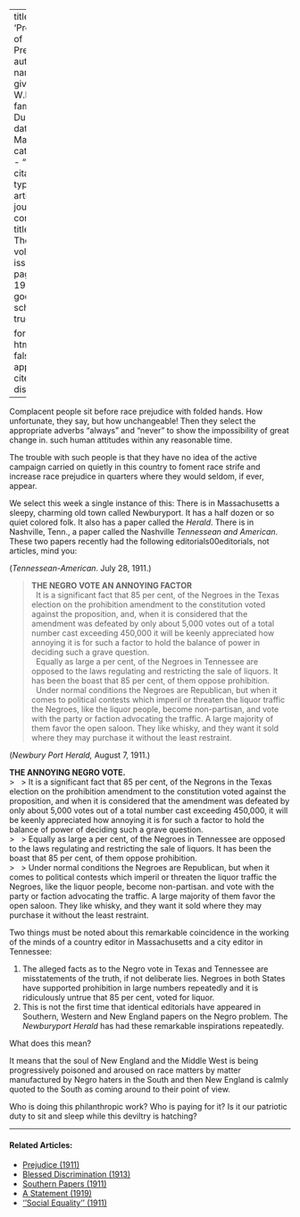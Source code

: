 
---
title: 'Promotion of Prejudice'
author:
  - name:
      given: W.E.B.
      family: Du Bois
date: Mar. 1911
categories: 
  - ""
citation: 
  type: article-journal
  container-title: The Crisis
  volume: 2
  issue: 5
  page: 196-197
google-scholar: true

format:
  html:
    toc: false
    appendix-cite-as: display
---




Complacent people sit before
race prejudice with folded hands. How unfortunate, they say, but how unchangeable! Then they select the appropriate adverbs "always" and "never" to show the impossibility of great change in. such human attitudes within any reasonable time.

The trouble with such people is that they have no idea of the active campaign carried on quietly in this country to foment race strife and increase race prejudice in quarters where they would seldom, if ever, appear.

We select this week a single instance of this: There is in Massachusetts a sleepy, charming old town called Newburyport. It has a half dozen or so quiet colored folk. It also has a paper called the *Herald*. There is in Nashville, Tenn., a paper called the Nashville *Tennessean and American*. These two papers recently had the following editorials00editorials, not articles, mind you:

(*Tennessean-American*. July 28, 1911.)

> **THE NEGRO VOTE AN ANNOYING FACTOR**   
> &nbsp;
> It is a significant fact that 85 per cent, of the Negroes in the Texas election on the prohibition
amendment to the constitution voted against the proposition, and, when it is considered that the amendment was defeated by only about 5,000 votes out of a total number cast exceeding 450,000 it will be keenly appreciated how annoying it is for such a factor to hold the balance of power in deciding such a grave question.   
> &nbsp;
> Equally as large a per cent, of the Negroes in Tennessee are opposed to the laws regulating and restricting the sale of liquors. It has been the boast that 85 per cent, of them oppose prohibition.   
> &nbsp;
> Under normal conditions the Negroes are Republican, but when it comes to political contests which imperil or threaten the liquor traffic the Negroes, like the liquor people, become non-partisan, and vote with the party or faction advocating the traffic. A large majority of them favor the open saloon. They like whisky, and they want it sold where they may purchase it without the least restraint.

(*Newbury Port Herald,* August 7, 1911.)

**THE ANNOYING NEGRO VOTE.**   
> &nbsp;
> It is a significant fact that 85 per cent, of the Negrons in the Texas election on the prohibition amendment to the constitution voted against the proposition, and when it is considered that the amendment was defeated by only about 5,000 votes out of a total number cast exceeding 450,000, it will be keenly appreciated how annoying it is for such a factor to hold the balance of power of deciding such a grave question.    
> &nbsp;
> Equally as large a per cent, of the Negroes in Tennessee are opposed to the laws regulating and restricting the sale of liquors. It has been the boast that 85 per cent, of them oppose prohibition.   
> &nbsp;
> Under normal conditions the Negroes are Republican, but when it comes to political contests which imperil or threaten the liquor traffic the Negroes, like the liquor people, become non-partisan. and vote with the party or faction advocating the traffic. A large majority of them favor the open saloon. They like whisky, and they want it sold where they may purchase it without the least restraint.

Two things must be noted about this remarkable coincidence in the working of the minds of a country editor in Massachusetts and a city editor in Tennessee:

1. The alleged facts as to the Negro vote in Texas and Tennessee are misstatements of the truth, if not deliberate lies. Negroes in both States have supported prohibition in large numbers repeatedly and it is ridiculously untrue that 85 per cent, voted for liquor.
2. This is not the first time that identical editorials have appeared in Southern, Western and New England papers on the Negro problem. The *Newburyport Herald* has had these remarkable inspirations repeatedly.

What does this mean?

It means that the soul of New England and the Middle West is being progressively poisoned and aroused on race matters by matter manufactured by Negro haters in the South and then New England is calmly quoted to the
South as coming around to their point of view.

Who is doing this philanthropic work? Who is paying for it? Is it our patriotic duty to sit and sleep while this deviltry is hatching?

<!-- Similar articles start here -->

<hr>
#### Related Articles:

* [Prejudice (1911)](/Volumes/02/01/prejudice.html)
* [Blessed Discrimination (1913)](/Volumes/05/04/blesseddiscrimination.html)
* [Southern Papers (1911)](/Volumes/01/04/southern_papers.html)
* [A Statement (1919)](/Volumes/19/01/statement.html)
* [''Social Equality'' (1911)](/Volumes/01/03/social_equality.html)

<!-- Similar articles end here -->